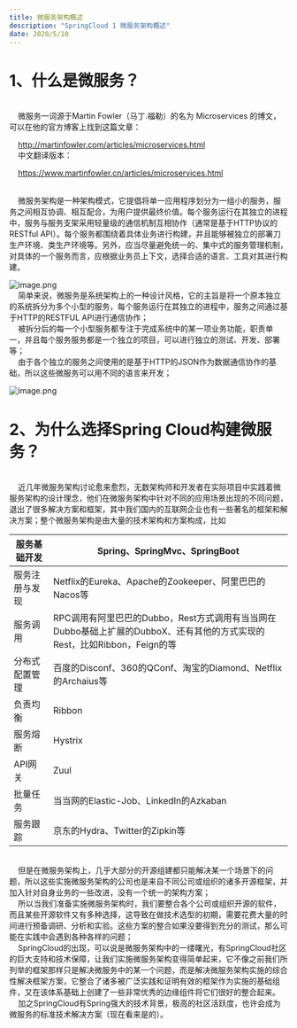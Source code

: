 ```yaml
---
title: 微服务架构概述
description: "SpringCloud 1 微服务架构概述"
date: 2020/5/10
---
```

<meta name="referrer" content="no-referrer" />

# 1、什么是微服务？

<br />&nbsp;&nbsp;&nbsp;&nbsp;微服务一词源于Martin Fowler（马丁.福勒）的名为 Microservices 的博文， 可以在他的官方博客上找到这篇文章：

&nbsp;&nbsp;&nbsp;&nbsp;http://martinfowler.com/articles/microservices.html
<br />&nbsp;&nbsp;&nbsp;&nbsp;中文翻译版本：

&nbsp;&nbsp;&nbsp;&nbsp;https://www.martinfowler.cn/articles/microservices.html

<br />&nbsp;&nbsp;&nbsp;&nbsp;微服务架构是一种架构模式，它提倡将单一应用程序划分为一组小的服务，服务之间相互协调、相互配合，为用户提供最终价值。每个服务运行在其独立的进程中，服务与服务支架采用轻量级的通信机制互相协作（通常是基于HTTP协议的RESTful API）。每个服务都围绕着具体业务进行构建，并且能够被独立的部署刀生产环境、类生产环境等。另外，应当尽量避免统一的、集中式的服务管理机制，对具体的一个服务而言，应根据业务员上下文，选择合适的语言、工具对其进行构建。

![image.png](https://cdn.nlark.com/yuque/0/2022/png/872322/1650194590137-ef8ddb76-8f87-4a63-ab6e-82c8b4fe09f0.png)
<br />&nbsp;&nbsp;&nbsp;&nbsp;简单来说，微服务是系统架构上的一种设计风格，它的主旨是将一个原本独立的系统拆分为多个小型的服务，每个服务运行在其独立的进程中，服务之间通过基于HTTP的RESTFUL API进行通信协作；
<br />&nbsp;&nbsp;&nbsp;&nbsp;被拆分后的每一个小型服务都专注于完成系统中的某一项业务功能，职责单一，并且每个服务服务都是一个独立的项目，可以进行独立的测试、开发、部署等；
<br />&nbsp;&nbsp;&nbsp;&nbsp;由于各个独立的服务之间使用的是基于HTTP的JSON作为数据通信协作的基础，所以这些微服务可以用不同的语言来开发；

![image.png](https://cdn.nlark.com/yuque/0/2022/png/872322/1650464502282-64b207be-2eae-4601-b0a1-76daf0b7c470.png?x-oss-process=image%2Fresize%2Cw_1296%2Climit_0)



# 2、为什么选择Spring Cloud构建微服务？
<br />&nbsp;&nbsp;&nbsp;&nbsp;近几年微服务架构讨论愈来愈烈，无数架构师和开发者在实际项目中实践着微服务架构的设计理念，他们在微服务架构中针对不同的应用场景出现的不同问题，退出了很多解决方案和框架，其中我们国内的互联网企业也有一些著名的框架和解决方案；整个微服务架构是由大量的技术架构和方案构成，比如

| 服务基础开发 | Spring、SpringMvc、SpringBoot |
| --- | --- |
| 服务注册与发现 | Netflix的Eureka、Apache的Zookeeper、阿里巴巴的Nacos等 |
| 服务调用 | RPC调用有阿里巴巴的Dubbo，Rest方式调用有当当网在Dubbo基础上扩展的DubboX、还有其他的方式实现的Rest，比如Ribbon，Feign的等 |
| 分布式配置管理 | 百度的Disconf、360的QConf、淘宝的Diamond、Netflix的Archaius等 |
| 负责均衡 | Ribbon |
| 服务熔断 | Hystrix |
| API网关 | Zuul |
| 批量任务 | 当当网的Elastic-Job、LinkedIn的Azkaban |
| 服务跟踪 | 京东的Hydra、Twitter的Zipkin等 |

<br />&nbsp;&nbsp;&nbsp;&nbsp;但是在微服务架构上，几乎大部分的开源组建都只能解决某一个场景下的问题，所以这些实施微服务架构的公司也是来自不同公司或组织的诸多开源框架，并加入针对自身业务的一些改进，没有一个统一的架构方案；
<br />&nbsp;&nbsp;&nbsp;&nbsp;所以当我们准备实施微服务架构时，我们要整合各个公司或组织开源的软件，而且某些开源软件又有多种选择，这导致在做技术选型的初期，需要花费大量的时间进行预备调研、分析和实验。这些方案的整合如果没要得到充分的测试，那么可能在实践中会遇到各种各样的问题；
<br />&nbsp;&nbsp;&nbsp;&nbsp;SpringCloud的出现，可以说是微服务架构中的一缕曙光，有SpringCloud社区的巨大支持和技术保障，让我们实施微服务架构变得简单起来，它不像之前我们所列举的框架那样只是解决微服务中的某一个问题，而是解决微服务架构实施的综合性解决框架方案，它整合了诸多被广泛实践和证明有效的框架作为实施的基础组件，又在该体系基础上创建了一些非常优秀的边缘组件将它们很好的整合起来。
<br />&nbsp;&nbsp;&nbsp;&nbsp;加之SpringCloud有Spring强大的技术背景，极高的社区活跃度，也许会成为微服务的标准技术解决方案（现在看来是的）。

